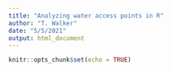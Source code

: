 ```yaml
---
title: "Analyzing water access points in R"
author: "T. Walker"
date: "5/5/2021"
output: html_document
---
```


```r
knitr::opts_chunk$set(echo = TRUE)
```

```r

```

